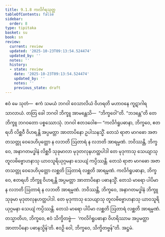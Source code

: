 ```yaml
---
title: 9.1.8 ကလိင်္ဂရသုတ္တ
tableOfContents: false
sidebar:
  order: 8
type: tipitaka
basket: su
book: sn
review:
  current: review
  updated: '2025-10-23T09:13:54.524474'
  updated_by: ''
  notes: ''
  history:
  - state: review
    date: '2025-10-23T09:13:54.524474'
    updated_by: ''
    notes: ''
    previous_state: draft
---
```



<ReviewStatus review={frontmatter.review} showDetails={true} />

<HypothesisAnnotation frontmatter={frontmatter} />

<DynamicBreadcrumb />

<Division number="230" book="sn" e="ch" v="18" p="313">

<Paragraph number="1230" book="sn">
ဧဝံ မေ သုတံ—  ဧကံ သမယံ ဘဂဝါ ဝေသာလိယံ ဝိဟရတိ မဟာဝနေ ကူဋာဂါရသာလာယံ. တတြ ခေါ ဘဂဝါ ဘိက္ခူ အာမန္တေသိ—  “ဘိက္ခဝေါ”တိ. “ဘဒန္တေ”တိ တေ ဘိက္ခူ ဘဂဝတော ပစ္စဿောသုံ. ဘဂဝါ ဧတဒဝေါစ—
</Paragraph>

<Paragraph number="1231" book="sn">
“ကလိင်္ဂရူပဓာနာ, ဘိက္ခဝေ, ဧတရဟိ လိစ္ဆဝီ ဝိဟရန္တိ အပ္ပမတ္တာ အာတာပိနော ဥပါသနသ္မိံ. တေသံ ရာဇာ မာဂဓော အဇာတသတ္တု ဝေဒေဟိပုတ္တော န လဘတိ ဩတာရံ န လဘတိ အာရမ္မဏံ. ဘဝိဿန္တိ, ဘိက္ခဝေ, အနာဂတမဒ္ဓါနံ လိစ္ဆဝီ သုခုမာလာ မုဒုတလုနဟတ္ထပါဒါ တေ မုဒုကာသု သေယျာသု တူလဗိဗ္ဗောဟနာသု ယာဝသူရိယုဂ္ဂမနာ သေယျံ ကပ္ပိဿန္တိ. တေသံ ရာဇာ မာဂဓော အဇာတသတ္တု ဝေဒေဟိပုတ္တော လစ္ဆတိ ဩတာရံ လစ္ဆတိ အာရမ္မဏံ.
</Paragraph>

<Paragraph number="1232" book="sn">
ကလိင်္ဂရူပဓာနာ, ဘိက္ခဝေ, ဧတရဟိ ဘိက္ခူ ဝိဟရန္တိ အပ္ပမတ္တာ အာတာပိနော ပဓာနသ္မိံ. တေသံ မာရော ပါပိမာ န လဘတိ ဩတာရံ န လဘတိ အာရမ္မဏံ. ဘဝိဿန္တိ, ဘိက္ခဝေ, အနာဂတမဒ္ဓါနံ ဘိက္ခူ သုခုမာ မုဒုတလုနဟတ္ထပါဒါ. တေ မုဒုကာသု သေယျာသု တူလဗိဗ္ဗောဟနာသု ယာဝသူရိယုဂ္ဂမနာ သေယျံ ကပ္ပိဿန္တိ. တေသံ မာရော ပါပိမာ လစ္ဆတိ ဩတာရံ လစ္ဆတိ အာရမ္မဏံ. တသ္မာတိဟ, ဘိက္ခဝေ, ဧဝံ သိက္ခိတဗ္ဗံ—  ‘ကလိင်္ဂရူပဓာနာ ဝိဟရိဿာမ အပ္ပမတ္တာ အာတာပိနော ပဓာနသ္မိန်’တိ. ဧဝဉှိ ဝေါ, ဘိက္ခဝေ, သိက္ခိတဗ္ဗန်”တိ.

</Paragraph>
</Division>

<Paragraph number="1233" type="center" book="sn">
အဋ္ဌမံ.
</Paragraph>